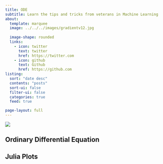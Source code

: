 ```yaml
---
title: ODE
subtitle: Learn the tips and tricks from veterans in Machine Learning
about:
  template: marquee
  image: ../../../images/gradientv12.jpg 
 
  image-shape: rounded
  links:
    - icon: twitter
      text: twitter
      href: https://twitter.com
    - icon: github
      text: Github
      href: https://github.com
listing:
  sort: "date desc"
  contents: "posts"
  sort-ui: false
  filter-ui: false
  categories: true
  feed: true

page-layout: full
---
```


![](../../../images/code1.jpg)

##  Ordinary Differential Equation
<!-- 
---
title: "ODE Plot"
author: "Norah Jones"
date: "5/22/2021"
format:
  html:
    code-fold: true
highlight-style: espresso
code-block-border-left: true
---
 -->

## Julia Plots

<!-- Plot function pair (x(u), y(u)). 

See @fig-parametric for an example. -->

<!-- # ```julia
# | label: fig-parametric
# | fig-cap: "Parametric Plots"

# using IJulia

# using Plots

# plot(sin, 
#      x->sin(2x), 
#      0, 
#      2π, 
#      leg=false, 
#      fill=(0,:lavender))
# ```
 -->
